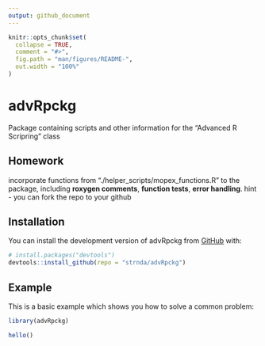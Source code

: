```yaml
---
output: github_document
---
```


<!-- README.md is generated from README.Rmd. Please edit that file -->

```r
knitr::opts_chunk$set(
  collapse = TRUE,
  comment = "#>",
  fig.path = "man/figures/README-",
  out.width = "100%"
)
```

# advRpckg

<!-- badges: start -->
<!-- badges: end -->

Package containing scripts and other information for the "Advanced R Scripring" class

## Homework

incorporate functions from "./helper_scripts/mopex_functions.R" to the package, including **roxygen comments**, **function tests**, **error handling**. hint - you can fork the repo to your github

## Installation

You can install the development version of advRpckg from [GitHub](https://github.com/) with:

``` r
# install.packages("devtools")
devtools::install_github(repo = "strnda/advRpckg")
```

## Example

This is a basic example which shows you how to solve a common problem:

```r
library(advRpckg)

hello()
```
